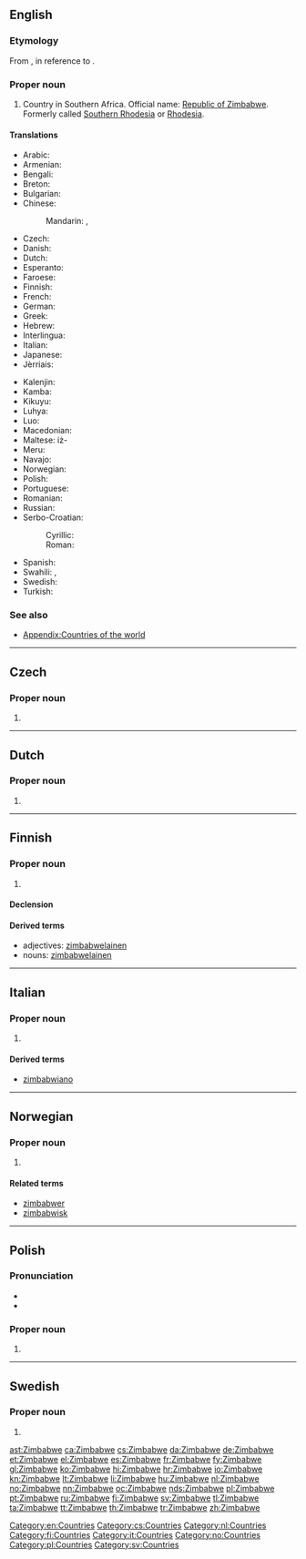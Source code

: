 {{also|zimbabwe}}
==English==
{{wikipedia}}

===Etymology===
From {{etyl|sn|en}} {{term|dzimba-dze-mabwe||house of stones|lang=sn}}, in reference to {{w|Great Zimbabwe}}.

===Proper noun===
{{en-proper noun}}

# Country in Southern Africa. Official name: [[Republic of Zimbabwe]]. Formerly called [[Southern Rhodesia]] or [[Rhodesia]].

====Translations====
{{trans-top|Republic of Zimbabwe}}
* Arabic: {{t-|ar|زيمبابوي|m|tr=Ziimbaabwiy}}
* Armenian: {{t-|hy|Զիմբաբվե|tr=Zimbabve}}
* Bengali: {{t-|bn|জিম্বাবুয়ে}}
* Breton: {{t-|br|Zimbabwe|?}}
* Bulgarian: {{t-|bg|Зимбабве}}
* Chinese:
*: Mandarin: {{t-|cmn|津巴布韋|sc=Hani}}, {{t-|cmn|津巴布韦|tr=Jīnbābùwéi|sc=Hani}}
* Czech: {{t+|cs|Zimbabwe|n}}
* Danish: {{t+|da|Zimbabwe}}
* Dutch: {{t+|nl|Zimbabwe}}
* Esperanto: {{t-|eo|Zimbabvo}}
* Faroese: {{t|fo|Simbabvi|n}}
* Finnish: {{t+|fi|Zimbabwe}}
* French: {{t+|fr|Zimbabwe|m}}
* German: {{t+|de|Simbabwe}}
* Greek: {{t+|el|Ζιμπάμπουε|f}}
* Hebrew: {{t-|he|זימבבואה}}
* Interlingua: {{t-|ia|Zimbabwe}}
* Italian: {{t-|it|Zimbabwe|m}}
* Japanese: {{t-|ja|ジンバブエ|tr=Jinbabue}}
* Jèrriais: {{tø|roa-jer|Zimbabwe|m}}
{{trans-mid}}
* Kalenjin: {{tø|kln|Zimbabwe}}
* Kamba: {{tø|kam|Zimbabwe}}
* Kikuyu: {{tø|ki|Zimbabwe}}
* Luhya: {{tø|luy|Zimbabwe}}
* Luo: {{tø|luo|Zimbabwe}}
* Macedonian: {{t+|mk|Зимбабве|n|tr=Zimbábve}}
* Maltese: iż-{{t-|mt|Żimbabwe}}
* Meru: {{tø|mer|Zimbabwe}}
* Navajo: {{tø|nv|Hooghan Tsé Bee Ádaalyaaí bikéyah}}
* Norwegian: {{t+|no|Zimbabwe}}
* Polish: {{t+|pl|Zimbabwe}}
* Portuguese: {{t+|pt|Zimbabué}}
* Romanian: {{t-|ro|Zimbabwe}}
* Russian: {{qualifier|indeclinable}} {{t+|ru|Зимбабве|n|tr=Zimbábve}}
* Serbo-Croatian:
*: Cyrillic: {{t-|sh|Зимбабве|m}}
*: Roman: {{t-|sh|Zimbabve|m}}
* Spanish: {{t+|es|Zimbabue}}
* Swahili: {{t+|sw|bepari}}, {{t-|sw|Zimbabwe}}
* Swedish: {{t+|sv|Zimbabwe}}
* Turkish: {{t+|tr|Zimbabve}}
{{trans-bottom}}

===See also===
* [[Appendix:Countries of the world]]

[[Category:en:Countries]]

----

==Czech==

===Proper noun===
{{cs-proper noun|g=n}}

# {{l|en|Zimbabwe}}

[[Category:cs:Countries]]

----

==Dutch==

===Proper noun===
{{nl-proper noun|n}}

# {{l|en|Zimbabwe}}

[[Category:nl:Countries]]

----

==Finnish==
{{Finnish index|z}}

===Proper noun===
{{head|fi|proper noun}}

# {{l|en|Zimbabwe}}

====Declension====
{{fi-decl-nalle|Zimbabw|nopl=1}}

====Derived terms====
* adjectives: [[zimbabwelainen]]
* nouns: [[zimbabwelainen]]

[[Category:fi:Countries]]

----

==Italian==
{{wikipedia|lang=it}}

===Proper noun===
{{it-proper noun|g=m}}

# {{l|en|Zimbabwe}}

====Derived terms====
* [[zimbabwiano]]

[[Category:it:Countries]]

----

==Norwegian==

===Proper noun===
{{head|no|proper noun}}

# {{l|en|Zimbabwe}}

====Related terms====
* [[zimbabwer]]
* [[zimbabwisk]]

[[Category:no:Countries]]

----

==Polish==

===Pronunciation===
* {{IPA|/z̪imˈbabvɛ/|lang=pl}}
* {{audio|Pl-Zimbabwe.ogg|Audio}}

===Proper noun===
{{head|pl|proper noun|g=n|undeclinable}}

# {{l|en|Zimbabwe}}

[[Category:pl:Countries]]

----

==Swedish==

===Proper noun===
{{head|sv|proper noun}}

# {{l|en|Zimbabwe}}

[[Category:sv:Countries]]

[[ast:Zimbabwe]]
[[ca:Zimbabwe]]
[[cs:Zimbabwe]]
[[da:Zimbabwe]]
[[de:Zimbabwe]]
[[et:Zimbabwe]]
[[el:Zimbabwe]]
[[es:Zimbabwe]]
[[fr:Zimbabwe]]
[[fy:Zimbabwe]]
[[gl:Zimbabwe]]
[[ko:Zimbabwe]]
[[hi:Zimbabwe]]
[[hr:Zimbabwe]]
[[io:Zimbabwe]]
[[kn:Zimbabwe]]
[[lt:Zimbabwe]]
[[li:Zimbabwe]]
[[hu:Zimbabwe]]
[[nl:Zimbabwe]]
[[no:Zimbabwe]]
[[nn:Zimbabwe]]
[[oc:Zimbabwe]]
[[nds:Zimbabwe]]
[[pl:Zimbabwe]]
[[pt:Zimbabwe]]
[[ru:Zimbabwe]]
[[fi:Zimbabwe]]
[[sv:Zimbabwe]]
[[tl:Zimbabwe]]
[[ta:Zimbabwe]]
[[tt:Zimbabwe]]
[[th:Zimbabwe]]
[[tr:Zimbabwe]]
[[zh:Zimbabwe]]